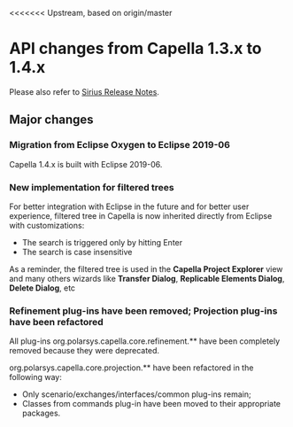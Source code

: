 <<<<<<< Upstream, based on origin/master
= API changes from Capella 1.3.x to 1.4.x =

Please also refer to  [[../help/topic/org.eclipse.sirius.doc/doc/Release_Notes.html|Sirius Release Notes]].

== Major changes ==

=== Migration from Eclipse Oxygen to Eclipse 2019-06 ===
Capella 1.4.x is built with Eclipse 2019-06. 

=== New implementation for filtered trees ===
For better integration with Eclipse in the future and for better user experience, filtered tree in Capella is now inherited directly from Eclipse with customizations:

* The search is triggered only by hitting Enter
* The search is case insensitive

As a reminder, the filtered tree is used in the '''Capella Project Explorer''' view and many others wizards like '''Transfer Dialog''', '''Replicable Elements Dialog''', '''Delete Dialog''', etc

=== Refinement plug-ins have been removed; Projection plug-ins have been refactored ===

All plug-ins org.polarsys.capella.core.refinement.** have been completely removed because they were deprecated.

org.polarsys.capella.core.projection.** have been refactored in the following way:
* Only scenario/exchanges/interfaces/common plug-ins remain;
* Classes from commands plug-in have been moved to their appropriate packages.
